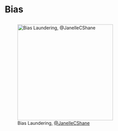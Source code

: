 
# Bias


##


![Bias Laundering, [@JanelleCShane](https://twitter.com/janellecshane/status/1405598023619649537?s=21&t=cxiVL75DvO8YNWano9a2kw)](slides/assets/fig/biaslaundering.jpeg){width=300}
